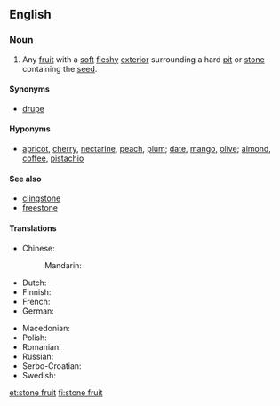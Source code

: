 {{wikipedia|Drupe}}
==English==

===Noun===
{{en-noun|head=[[stone]] [[fruit]]}}

# Any [[fruit]] with a [[soft]] [[fleshy]] [[exterior]] surrounding a hard [[pit]] or [[stone]] containing the [[seed]].

====Synonyms====
* [[drupe]]

====Hyponyms====
* [[apricot]], [[cherry]], [[nectarine]], [[peach]], [[plum]]; [[date]], [[mango]], [[olive]]; [[almond]], [[coffee]], [[pistachio]]

====See also====
* [[clingstone]]
* [[freestone]]

====Translations====
{{trans-top|fruit with soft flesh and a hard pit}}
* Chinese:
*: Mandarin: {{t+|cmn|核果|tr=héguǒ|sc=Hani}}
* Dutch: {{t|nl|steenvrucht|f}}
* Finnish: {{t+|fi|luumarja}}
* French: {{t+|fr|drupe|f}}
* German: {{t+|de|Steinfrucht|f}}
{{trans-mid}}
* Macedonian: {{t|mk|јаткесто овошје|n|tr=játkesto óvošje|sc=Cyrl}}
* Polish: {{t|pl|pestkowiec|m}}
* Romanian: {{t+|ro|drupă|f}}
* Russian: {{t+|ru|костянка|f|tr=kostjánka|sc=Cyrl}}
* Serbo-Croatian: {{t|sh|koštunica}}
* Swedish: {{t+|sv|stenfrukt|c}}
{{trans-bottom}}

[[et:stone fruit]]
[[fi:stone fruit]]